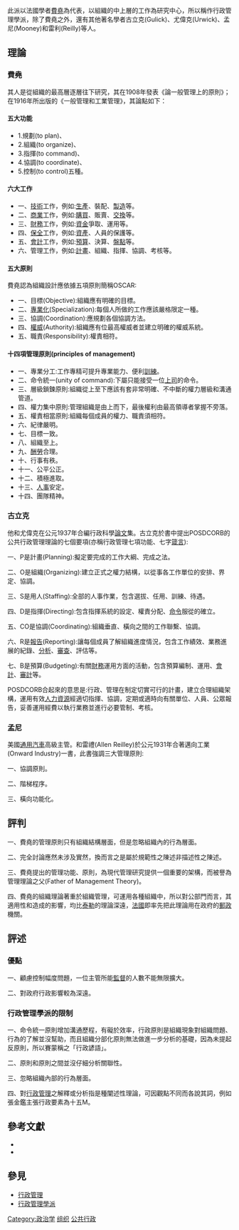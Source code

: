 此派以法國學者[[亨利·法約爾|費堯]]為代表，以組織的中上層的工作為研究中心，所以稱作行政管理學派，除了費堯之外，還有其他著名學者古立克(Gulick)、尤偉克(Urwick)、孟尼(Mooney)和雷利(Reilly)等人。

==理論==
===費堯===
其人是從組織的最高層逐層往下研究，其在1908年發表《論一般管理上的原則》；在1916年所出版的《一般管理和工業管理》，其論點如下：
====五大功能====
* 1.規劃(to plan)、
* 2.組織(to organize)、
* 3.指揮(to command)、
* 4.協調(to coordinate)、
* 5.控制(to control)五種。
====六大工作====
* 一、[[技術|技術]]工作，例如:[[生產|生產]]、裝配、[[製造|製造]]等。
* 二、[[商業|商業]]工作，例如:[[購買|購買]]、販賣、[[交換|交換]]等。
* 三、[[財務|財務]]工作，例如:[[資金|資金]]爭取、運用等。
* 四、[[保全|保全]]工作，例如:[[資產|資產]]、人員的保護等。
* 五、[[會計|會計]]工作，例如:[[預算|預算]]、決算、[[盤點|盤點]]等。
* 六、管理工作，例如:[[計畫|計畫]]、組織、指揮、協調、考核等。
====五大原則====
費堯認為組織設計應依據五項原則簡稱OSCAR:
* 一、目標(Objective):組織應有明確的目標。
* 二、[[專業化|專業化]](Specialization):每個人所做的工作應該嚴格限定一種。
* 三、協調(Coordination):應規劃各個協調方法。
* 四、[[權威|權威]](Authority):組織應有位最高權威者並建立明確的權威系統。
* 五、職責(Responsibility):權責相符。
====十四項管理原則(principles of management)====
* 一、專業分工:工作專精可提升專業能力、便利[[訓練|訓練]]。
* 二、命令統一(unity of command):下屬只能接受一位[[上司|上司]]的命令。
* 三、層級鎖鍊原則:組織從上至下應該有套非常明確、不中斷的權力層級和溝通管道。
* 四、權力集中原則:管理組織是由上而下，最後權利由最高領導者掌握不旁落。
* 五、權責相當原則:組織每個成員的權力、職責須相符。
* 六、紀律嚴明。
* 七、目標一致。
* 八、組織至上。
* 九、[[酬勞|酬勞]]合理。
* 十、行事有秩。
* 十一、公平公正。
* 十二、積極進取。
* 十三、[[人事|人事]]安定。
* 十四、團隊精神。

===古立克===
他和尤偉克在公元1937年合編行政科學[[論文|論文]]集。古立克於書中提出POSDCORB的公共行政管理理論的七個要項(亦稱行政管理七項功能、七字[[箴言|箴言]]):

一、P是計畫(Planning):擬定要完成的工作大綱、完成之法。

二、O是組織(Organizing):建立正式之權力結構，以從事各工作單位的安排、界定、協調。

三、S是用人(Staffing):全部的人事作業，包含選拔、任用、訓練、待遇。

四、D是指揮(Directing):包含指揮系統的設定、權責分配、[[命令|命令]]服從的確立。

五、CO是協調(Coordinating):組織垂直、橫向之間的工作聯繫、協調。

六、R是[[報告|報告]](Reporting):讓每個成員了解組織進度情況，包含工作績效、業務進展的紀錄、[[分析|分析]]、[[審查|審查]]、評估等。

七、B是預算(Budgeting):有關[[財務|財務]]運用方面的活動，包含預算編制、運用、[[會計|會計]]、[[審計|審計]]等。

POSDCORB合起來的意思是:行政、管理在制定切實可行的計畫，建立合理組織架構，運用有效[[人力資源|人力資源]]經適切指揮、協調，定期或適時向有關單位、人員、公眾報告，妥善運用經費以執行業務並進行必要管制、考核。

===孟尼===
美國[[通用汽車|通用汽車]]高級主管。和雷禮(Allen Reilley)於公元1931年合著邁向工業(Onward Industry)一書，此書強調三大管理原則:

一、協調原則。

二、階梯程序。

三、橫向功能化。

==評判==
一、費堯的管理原則只有組織結構層面，但是忽略組織內的行為層面。

二、完全討論應然未涉及實然，換而言之是屬於規範性之陳述非描述性之陳述。

三、費堯提出的管理功能、原則，為現代管理研究提供一個重要的架構，而被譽為管理理論之父(Father of Management Theory)。

四、費堯的組織理論著重於組織管理，可運用各種組織中，所以對公部門而言，其適用性和造成的影響，均比[[泰勒|泰勒]]的理論深遠，[[法國|法國]]即率先把此理論用在政府的[[郵政|郵政]]機關。
==評述==
===優點===
一、顧慮控制幅度問題，一位主管所能[[監督|監督]]的人數不能無限擴大。

二、對政府行政影響較為深遠。

===行政管理學派的限制===
一、命令統一原則增加溝通歷程，有礙於效率，行政原則是組織現象對組織問題、行為的了解並沒幫助，而且組織分部化原則無法做進一步分析的基礎，因為未提起反原則，所以賽蒙稱之「行政諺語」。

二、原則和原則之間並沒仔細分析關聯性。

三、忽略組織內部的行為層面。

四、對[[行政管理|行政管理]]之解釋或分析指是種闡述性理論，可因觀點不同而各說其詞，例如張金鑑主張行政要素為十五M。

==參考文獻==
* {{cite book|last=[[王濬|王濬]]|title=行政學新編|year=2008}}
* {{cite book|last=吳定、張潤書、陳德禹、賴維堯|title=行政學(一)修訂四版([[國立空中大學|國立空中大學]]用書)|year=2004}}

==參見==
*[[行政管理|行政管理]]
*[[行政管理學派|行政管理學派]]
[[Category:政治学|Category:政治学]]
[[Category:组织|]]
 [[Category:公共行政|]]